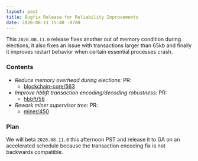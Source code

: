 ```yaml
---
layout: post
title: Bugfix Release for Reliability Improvements
date: 2020-08-11 15:40 -0700
---
```


This `2020.08.11.0` release fixes another out of memory condition during elections, it also fixes an
issue with transactions larger than 65kb and finally it improves restart behavior when certain
essential processes crash.

### Contents

- _Reduce memory overhead during elections_: PR:
  - [blockchain-core/563](https://github.com/helium/blockchain-core/pull/563)
- _Improve hbbft transaction encoding/decoding robustness_: PR:
  - [hbbft/58](https://github.com/helium/erlang-hbbft/pull/58)
- _Rework miner supervisor tree_: PR:
  - [miner/450](https://github.com/helium/miner/pull/450)

### Plan

We will beta `2020.08.11.0` this afternoon PST and release it to GA on an accelerated schedule
because the transaction encoding fix is not backwards compatible.
